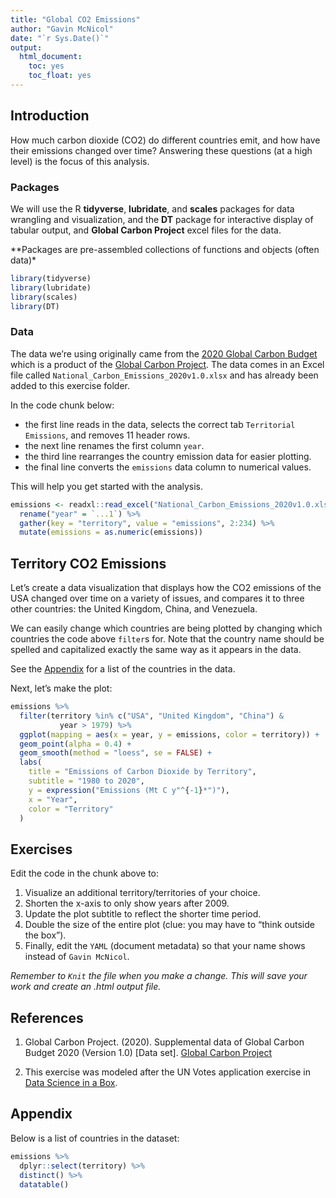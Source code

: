 ```yaml
---
title: "Global CO2 Emissions"
author: "Gavin McNicol"
date: "`r Sys.Date()`"
output:
  html_document: 
    toc: yes
    toc_float: yes
---
```


## Introduction

How much carbon dioxide (CO2) do different countries emit, and how have their emissions changed over time?
Answering these questions (at a high level) is the focus of this analysis.

### Packages

We will use the R **tidyverse**, **lubridate**, and **scales** packages for data wrangling and visualization, and the **DT** package for interactive display of tabular output, and **Global Carbon Project** excel files for the data.

\*\*Packages are pre-assembled collections of functions and objects (often data)\*

```r
library(tidyverse)
library(lubridate)
library(scales)
library(DT)
```

### Data

The data we're using originally came from the [2020 Global Carbon Budget](https://doi.org/10.5194/essd-12-3269-2020) which is a product of the [Global Carbon Project](https://doi.org/10.18160/gcp-2020).
The data comes in an Excel file called `National_Carbon_Emissions_2020v1.0.xlsx` and has already been added to this exercise folder.

In the code chunk below:

-   the first line reads in the data, selects the correct tab `Territorial Emissions`, and removes 11 header rows.
-   the next line renames the first column `year`.
-   the third line rearranges the country emission data for easier plotting.
-   the final line converts the `emissions` data column to numerical values.

This will help you get started with the analysis.

```r
emissions <- readxl::read_excel("National_Carbon_Emissions_2020v1.0.xlsx", sheet = "Territorial Emissions", skip = 11) %>% 
  rename("year" = `...1`) %>% 
  gather(key = "territory", value = "emissions", 2:234) %>% 
  mutate(emissions = as.numeric(emissions))
```

## Territory CO2 Emissions

Let's create a data visualization that displays how the CO2 emissions of the USA changed over time on a variety of issues, and compares it to three other countries: the United Kingdom, China, and Venezuela.

We can easily change which countries are being plotted by changing which countries the code above `filter`s for.
Note that the country name should be spelled and capitalized exactly the same way as it appears in the data.

See the [Appendix](#appendix) for a list of the countries in the data.

Next, let's make the plot:

```r
emissions %>%
  filter(territory %in% c("USA", "United Kingdom", "China") &
           year > 1979) %>%
  ggplot(mapping = aes(x = year, y = emissions, color = territory)) +
  geom_point(alpha = 0.4) +
  geom_smooth(method = "loess", se = FALSE) +
  labs(
    title = "Emissions of Carbon Dioxide by Territory",
    subtitle = "1980 to 2020",
    y = expression("Emissions (Mt C y"^{-1}*")"),
    x = "Year",
    color = "Territory"
  )
```

## Exercises

Edit the code in the chunk above to:

1.  Visualize an additional territory/territories of your choice.
2.  Shorten the x-axis to only show years after 2009.
3.  Update the plot subtitle to reflect the shorter time period.
4.  Double the size of the entire plot (clue: you may have to "think outside the box").
5.  Finally, edit the `YAML` (document metadata) so that your name shows instead of `Gavin McNicol`.

*Remember to `Knit` the file when you make a change. This will save your work and create an .html output file.*

## References

1.  Global Carbon Project.
    (2020).
    Supplemental data of Global Carbon Budget 2020 (Version 1.0) [Data set].
    [Global Carbon Project](https://doi.org/10.18160/gcp-2020)

2.  This exercise was modeled after the UN Votes application exercise in [Data Science in a Box](https://datasciencebox.org/index.html).

## Appendix {#appendix}

Below is a list of countries in the dataset:

```r
emissions %>% 
  dplyr::select(territory) %>% 
  distinct() %>% 
  datatable()
```
